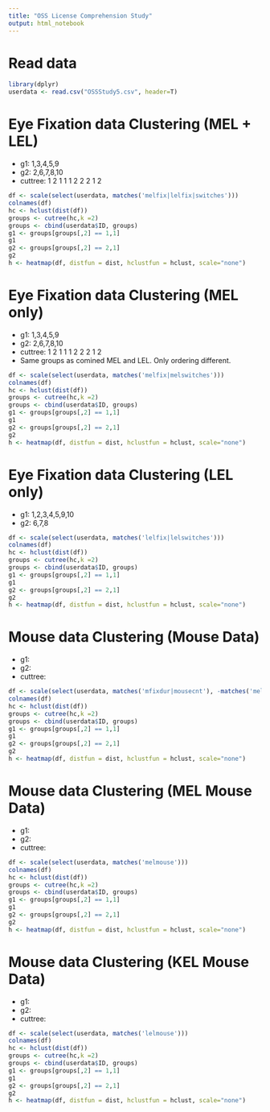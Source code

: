 ```yaml
---
title: "OSS License Comprehension Study"
output: html_notebook
---
```


# Read data

```r
library(dplyr)
userdata <- read.csv("OSSStudy5.csv", header=T)
```

# Eye Fixation data Clustering (MEL + LEL)

* g1: 1,3,4,5,9
* g2: 2,6,7,8,10
* cuttree: 1 2 1 1 1 2 2 2 1 2

```r
df <- scale(select(userdata, matches('melfix|lelfix|switches')))
colnames(df)
hc <- hclust(dist(df))
groups <- cutree(hc,k =2)
groups <- cbind(userdata$ID, groups)
g1 <- groups[groups[,2] == 1,1]
g1
g2 <- groups[groups[,2] == 2,1]
g2
h <- heatmap(df, distfun = dist, hclustfun = hclust, scale="none")
```
# Eye Fixation data Clustering (MEL only)

* g1: 1,3,4,5,9
* g2: 2,6,7,8,10
* cuttree: 1 2 1 1 1 2 2 2 1 2
* Same groups as comined MEL and LEL. Only ordering different.

```r
df <- scale(select(userdata, matches('melfix|melswitches')))
colnames(df)
hc <- hclust(dist(df))
groups <- cutree(hc,k =2)
groups <- cbind(userdata$ID, groups)
g1 <- groups[groups[,2] == 1,1]
g1
g2 <- groups[groups[,2] == 2,1]
g2
h <- heatmap(df, distfun = dist, hclustfun = hclust, scale="none")
```
# Eye Fixation data Clustering (LEL only)

* g1: 1,2,3,4,5,9,10
* g2: 6,7,8

```r
df <- scale(select(userdata, matches('lelfix|lelswitches')))
colnames(df)
hc <- hclust(dist(df))
groups <- cutree(hc,k =2)
groups <- cbind(userdata$ID, groups)
g1 <- groups[groups[,2] == 1,1]
g1
g2 <- groups[groups[,2] == 2,1]
g2
h <- heatmap(df, distfun = dist, hclustfun = hclust, scale="none")
```
# Mouse data Clustering (Mouse Data)

* g1: 
* g2: 
* cuttree: 

```r
df <- scale(select(userdata, matches('mfixdur|mousecnt'), -matches('mel|lel')))
colnames(df)
hc <- hclust(dist(df))
groups <- cutree(hc,k =2)
groups <- cbind(userdata$ID, groups)
g1 <- groups[groups[,2] == 1,1]
g1
g2 <- groups[groups[,2] == 2,1]
g2
h <- heatmap(df, distfun = dist, hclustfun = hclust, scale="none")
```
# Mouse data Clustering (MEL Mouse Data)

* g1: 
* g2: 
* cuttree: 

```r
df <- scale(select(userdata, matches('melmouse')))
colnames(df)
hc <- hclust(dist(df))
groups <- cutree(hc,k =2)
groups <- cbind(userdata$ID, groups)
g1 <- groups[groups[,2] == 1,1]
g1
g2 <- groups[groups[,2] == 2,1]
g2
h <- heatmap(df, distfun = dist, hclustfun = hclust, scale="none")
```

# Mouse data Clustering (KEL Mouse Data)

* g1: 
* g2: 
* cuttree: 

```r
df <- scale(select(userdata, matches('lelmouse')))
colnames(df)
hc <- hclust(dist(df))
groups <- cutree(hc,k =2)
groups <- cbind(userdata$ID, groups)
g1 <- groups[groups[,2] == 1,1]
g1
g2 <- groups[groups[,2] == 2,1]
g2
h <- heatmap(df, distfun = dist, hclustfun = hclust, scale="none")
```